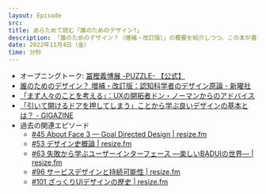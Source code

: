 ```yaml
---
layout: Episode
src: 
title: あらためて読む「誰のためのデザイン?」
description: 「誰のためのデザイン？（増補・改訂版）」の概要を紹介しつつ、この本が書かれた時代背景、ドナルド・ノーマンの考えの変遷、アフォーダンスとシグニファイアの関係性などについて話しました。
date: 2022年11月4日（金）
time: 分秒
---
```


- オープニングトーク: [冨樫義博展 -PUZZLE- 【公式】](https://togashi-ten.com/)
- [誰のためのデザイン？ 増補・改訂版：認知科学者のデザイン原論 - 新曜社](https://www.shin-yo-sha.co.jp/book/b455574.html)
- [「まず人々のことを考える」：UXの開拓者ドン・ノーマンからのアドバイス](https://blog.adobe.com/jp/publish/2017/10/10/web-putting-people-first-tips-and-advice-from-ux-pioneer-don-norman)
- [「引いて開けるドアを押してしまう」ことから学ぶ良いデザインの基本とは？ - GIGAZINE](https://gigazine.net/news/20160304-bad-door-everywhere/)
- 過去の関連エピソード
    - [#45 About Face 3 — Goal Directed Design | resize.fm](https://resize.fm/ep/45-about-face-3-goal-directed-design)
    - [#53 デザイン史概論 | resize.fm](https://resize.fm/ep/53-design-history)
    - [#63 失敗から学ぶユーザーインターフェース —楽しいBADUIの世界— | resize.fm](https://resize.fm/ep/63-badui)
    - [#96 サービスデザインと持続可能性 | resize.fm](https://resize.fm/ep/96-service-design-thinking)
    - [#101 ざっくりUIデザインの歴史 | resize.fm](https://resize.fm/ep/101-ui-design-history)
